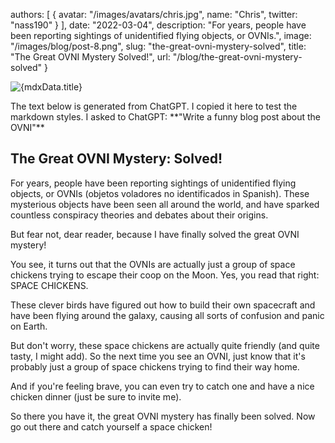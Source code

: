 
  authors: [
    {
      avatar: "/images/avatars/chris.jpg",
      name: "Chris",
      twitter: "nass190"
    }
  ],
  date: "2022-03-04",
  description: "For years, people have been reporting sightings of unidentified flying objects, or OVNIs.",
  image: "/images/blog/post-8.png",
  slug: "the-great-ovni-mystery-solved",
  title: "The Great OVNI Mystery Solved!",
  url: "/blog/the-great-ovni-mystery-solved"
}


<PostHeader post={mdxData} />

<img
  src={mdxData.image}
  alt={mdxData.title}
  width={720}
  height={720}
  className="rounded-md border bg-slate-800 transition-colors"
  priority="true"
/>

<Callout>
  The text below is generated from ChatGPT. I copied it here to test the
  markdown styles. I asked to ChatGPT: **"Write a funny blog post about the
  OVNI"**
</Callout>

## The Great OVNI Mystery: Solved!

For years, people have been reporting sightings of unidentified flying objects, or OVNIs (objetos voladores no identificados in Spanish). These mysterious objects have been seen all around the world, and have sparked countless conspiracy theories and debates about their origins.

But fear not, dear reader, because I have finally solved the great OVNI mystery!

You see, it turns out that the OVNIs are actually just a group of space chickens trying to escape their coop on the Moon. Yes, you read that right: SPACE CHICKENS.

These clever birds have figured out how to build their own spacecraft and have been flying around the galaxy, causing all sorts of confusion and panic on Earth.

But don't worry, these space chickens are actually quite friendly (and quite tasty, I might add). So the next time you see an OVNI, just know that it's probably just a group of space chickens trying to find their way home.

And if you're feeling brave, you can even try to catch one and have a nice chicken dinner (just be sure to invite me).

So there you have it, the great OVNI mystery has finally been solved. Now go out there and catch yourself a space chicken!
